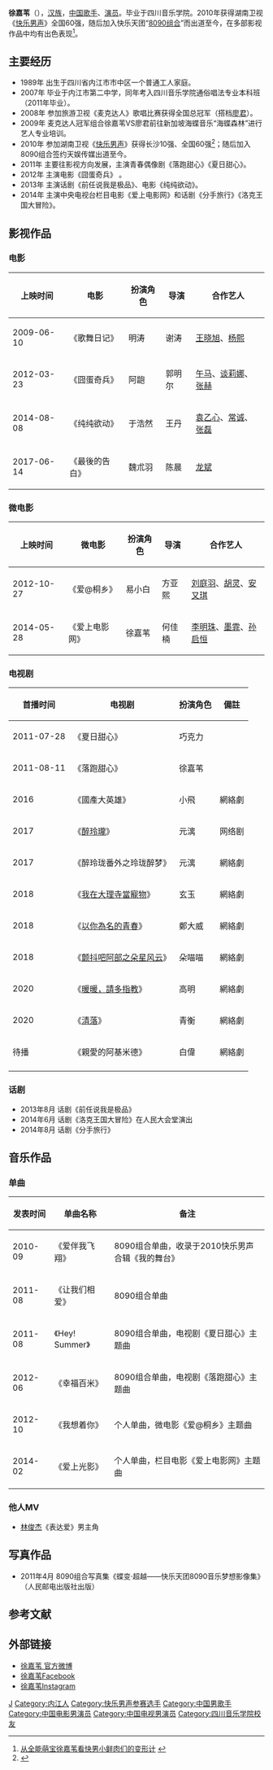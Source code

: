 {{年谱|time=2019-03-20}}
{{藝人
|姓名 = 徐嘉苇
|類型 = 男艺人
|圖片 = 
|圖片簡介 = 
|原名 =  
|英文名 = Jovi-xu
|羅馬拼音 = 
|綽號 = 海鼠 苇小萌 嘉小苇
|出生日期 = {{birth_date_and _age|1989|4|20}}
|出生地點 = {{CHN}}[[四川省|四川省]][[内江市|内江市]][[市中区|市中区]]
|国籍 ={{PRC}}
|音樂類型 = 國語流行  
|職業 = [[歌手|歌手]]、[[演员|演员]] 
|唱片公司 = [[天娱传媒|天娱传媒]]（2010-2012）
|经纪公司 = [[天娱传媒|天娱传媒]]（2010-2012）
|相關團體 = [[2010快乐男声|2010快乐男声]]、[[8090组合|8090组合]]
|網站 = http://weibo.com/jovi0420 徐嘉苇 官方微博
}}
'''徐嘉苇'''（{{bd|1989年|4月20日|catIdx=X徐}}），[[汉族|汉族]]，[[中国|中国]][[歌手|歌手]]、[[演员|演员]]。毕业于四川音乐学院。2010年获得湖南卫视《[[快乐男声|快乐男声]]》全国60强，随后加入快乐天团“[[8090组合|8090组合]]”而出道至今，在多部影视作品中均有出色表现<ref>[http://ent.china.com/gundong/11015422/20140226/18361857.html 从全能萌宝徐嘉苇看快男小鲜肉们的变形计] {{Wayback|url=http://ent.china.com/gundong/11015422/20140226/18361857.html |date=20140903113149 }}</ref>。

==主要经历==
*1989年 出生于四川省内江市市中区一个普通工人家庭。
*2007年 毕业于内江市第二中学，同年考入四川音乐学院通俗唱法专业本科班（2011年毕业）。
*2008年 参加旅游卫视《麦克达人》歌唱比赛获得全国总冠军（搭档[[廖君_(歌手)|廖君]]）。
*2009年 麦克达人冠军组合徐嘉苇VS廖君前往新加坡海蝶音乐“海蝶森林”进行艺人专业培训。
*2010年 参加湖南卫视《[[2010快乐男声|快乐男声]]》获得长沙10强、全国60强<ref>{{Cite web |url=http://ent.hunantv.com/z/20100813/732240.html |title=快男“鬼魅精怪”徐嘉苇：从忧郁男孩到乐活派 |access-date=2014-08-31 |archive-date=2016-03-04 |archive-url=https://web.archive.org/web/20160304201518/http://ent.hunantv.com/z/20100813/732240.html }}</ref>；随后加入8090组合签约天娱传媒出道至今。
*2011年 主要往影视方向发展，主演青春偶像剧《落跑甜心》《夏日甜心》。
*2012年 主演电影《囧蛋奇兵》 。
*2013年 主演话剧《前任说我是极品》、电影《纯纯欲动》。
*2014年 主演中央电视台栏目电影《爱上电影网》和话剧《分手旅行》《洛克王国大冒险》。

==影视作品== 
===电影===
{| class="wikitable"
|-
! 上映时间 !! 电影 !! 扮演角色 !!导演 !!合作艺人
|-
| 2009-06-10 || 《歌舞日记》 || 明涛 || 谢涛 || [[王晓旭|王晓旭]]、[[杨熙|杨熙]]  
|-
| 2012-03-23 || 《囧蛋奇兵》 || 阿龅 || 郭明尔 || [[午马|午马]]、[[谈莉娜|谈莉娜]]、[[张赫|张赫]] 
|-
| 2014-08-08 || 《纯纯欲动》 || 于浩然 || 王丹 || [[袁乙心|袁乙心]]、[[常诚|常诚]]、[[张磊|张磊]] 
|-
| 2017-06-14 || 《最後的告白》 || 魏朮羽 || 陈晨 || [[龙斌|龙斌]]
|}

===微电影===
{| class="wikitable"
|-
! 上映时间 !! 微电影 !! 扮演角色 !!导演 !!合作艺人
|-
| 2012-10-27 || 《爱@桐乡》 || 易小白 || 方亚熙 || [[刘庭羽|刘庭羽]]、[[胡灵|胡灵]]、[[安又琪|安又琪]]   
|-
| 2014-05-28 || 《爱上电影网》 || 徐嘉苇 || 何佳楠 || [[李明珠|李明珠]]、[[墨霏|墨霏]]、[[孙启恒|孙启恒]] 
|} 
===电视剧===
{| class="wikitable"
|-
! 首播时间 !! 电视剧 !! 扮演角色 !!備註
|-
| 2011-07-28 || 《夏日甜心》 || 巧克力 ||    
|-
| 2011-08-11 || 《落跑甜心》 || 徐嘉苇 || 
|-
| 2016 || 《國產大英雄》 || 小飛 || 網絡劇
|-
| 2017 || 《[[醉玲珑|醉玲瓏]]》 || 元漓 || 网络剧
|-
| 2017 || 《醉玲珑番外之玲珑醉梦》 || 元漓 || 網絡劇
|-
| 2018 || 《[[我在大理寺當寵物|我在大理寺當寵物]]》 || 玄玉 || 網絡劇
|-
| 2018 || 《[[以你为名的青春|以你為名的青春]]》 || 鄭大威 || 網絡劇
|-
| 2018 || 《[[颤抖吧阿部之朵星风云|颤抖吧阿部之朵星风云]]》 || 朵喵喵 || 網絡劇
|-
| 2020 || 《[[暖暖，請多指教|暖暖，請多指教]]》 || 高明 || 網絡劇
|-
| 2020 || 《[[清落|清落]]》 || 青衡 || 網絡劇
|-
| 待播 || 《親愛的阿基米德》 || 白偉 || 網絡劇
|-
|}

===话剧===
*2013年8月 话剧《前任说我是极品》 
*2014年6月 话剧《洛克王国大冒险》在人民大会堂演出
*2014年8月 话剧《分手旅行》

==音乐作品==
===单曲===
{| class="wikitable"
|-
! 发表时间 !! 单曲名称 !! 备注
|-
| 2010-09 || 《爱伴我飞翔》 || 8090组合单曲，收录于2010快乐男声合辑《我的舞台》
|-
| 2011-08 || 《让我们相爱》 ||8090组合单曲
|-
| 2011-08 || 《Hey! Summer》 ||8090组合单曲，电视剧《夏日甜心》主题曲
|-
| 2012-06 || 《幸福百米》|| 8090组合单曲，电视剧《落跑甜心》主题曲
|-
| 2012-10 || 《我想着你》 || 个人单曲，微电影《爱@桐乡》主题曲
|-
| 2014-02 || 《爱上光影》 || 个人单曲，栏目电影《爱上电影网》主题曲
|}
===他人MV===
*[[林俊杰|林俊杰]]《表达爱》男主角

==写真作品==
*2011年4月 8090组合写真集《蝶变·超越——快乐天团8090音乐梦想影像集》 （人民邮电出版社出版）

==参考文献==
{{reflist}}

==外部链接==
*[http://weibo.com/jovi0420 徐嘉苇 官方微博] {{Wayback|url=http://weibo.com/jovi0420 |date=20130411023839 }}
*[https://www.facebook.com/jovi0420/ 徐嘉苇Facebook]
*[https://www.instagram.com/jovixu0420/ 徐嘉苇Instagram]

{{DEFAULTSORT:Xu jiawei}} 
[[Category:徐姓|J]]
[[Category:内江人|Category:内江人]]
[[Category:快乐男声参赛选手|Category:快乐男声参赛选手]] 
[[Category:中国男歌手|Category:中国男歌手]] 
[[Category:中国电影男演员|Category:中国电影男演员]]
[[Category:中国电视男演员|Category:中国电视男演员]] 
[[Category:四川音乐学院校友|Category:四川音乐学院校友]]